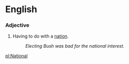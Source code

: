 =English=

===Adjective===

# Having to do with a [[nation]].
#: ''Electing Bush was bad for the national interest.''

[[pl:National]]